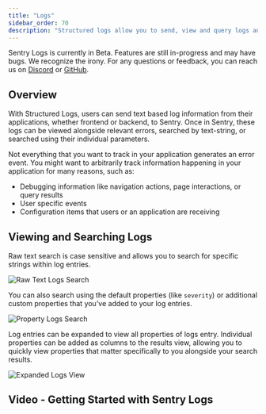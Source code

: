 ```yaml
---
title: "Logs"
sidebar_order: 70
description: "Structured logs allow you to send, view and query logs and parameters sent from your applications within Sentry."
---
```


<Alert title="Currently in beta">

Sentry Logs is currently in Beta. Features are still in-progress and may have bugs. We recognize the irony. For any questions or feedback, you can reach us on [Discord](https://discord.gg/sentry) or [GitHub](https://github.com/getsentry/sentry/discussions/86804).

</Alert>

## Overview

With Structured Logs, users can send text based log information from their applications, whether frontend or backend, to Sentry. Once in Sentry, these logs can be viewed alongside relevant errors, searched by text-string, or searched using their individual parameters. 

<Arcade src="https://demo.arcade.software/PalOCHofpcO3DqvA4Rzr?embed" />

Not everything that you want to track in your application generates an error event. You might want to arbitrarily track information happening in your application for many reasons, such as: 

- Debugging information like navigation actions, page interactions, or query results
- User specific events
- Configuration items that users or an application are receiving 

## Viewing and Searching Logs 

Raw text search is case sensitive and allows you to search for specific strings within log entries.

![Raw Text Logs Search](./img/LogSearchRawText.png)

You can also search using the default properties (like `severity`) or additional custom properties that you've added to your log entries. 

![Property Logs Search](./img/LogSearchTags.png)

Log entries can be expanded to view all properties of logs entry. Individual properties can be added as columns to the results view, allowing you to quickly view properties that matter specifically to you alongside your search results.

![Expanded Logs View](./img/LogsExpanded.png)

## Video - Getting Started with Sentry Logs

<VimeoEmbed id="1081149414?h=4094d6e14f" />